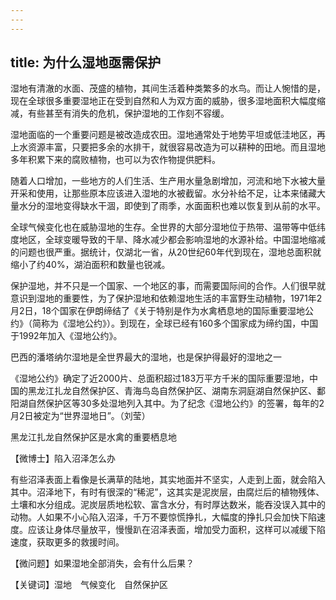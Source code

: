 ```yaml
---
---
---
```

title: 为什么湿地亟需保护
---




湿地有清澈的水面、茂盛的植物，其间生活着种类繁多的水鸟。而让人惋惜的是，现在全球很多重要湿地正在受到自然和人为双方面的威胁，很多湿地面积大幅度缩减，有些甚至有消失的危机，保护湿地的工作刻不容缓。

湿地面临的一个重要问题是被改造成农田。湿地通常处于地势平坦或低洼地区，再上水资源丰富，只要把多余的水排干，就很容易改造为可以耕种的田地。而且湿地多年积累下来的腐败植物，也可以为农作物提供肥料。

随着人口增加，一些地方的人们生活、生产用水量急剧增加，河流和地下水被大量开采和使用，让那些原本应该进入湿地的水被截留。水分补给不足，让本来储藏大量水分的湿地变得缺水干涸，即使到了雨季，水面面积也难以恢复到从前的水平。

全球气候变化也在威胁湿地的生存。全世界的大部分湿地位于热带、温带等中低纬度地区，全球变暖导致的干旱、降水减少都会影响湿地的水源补给。中国湿地缩减的问题也很严重。据统计，仅湖北一省，从20世纪60年代到现在，湿地总面积就缩小了约40%，湖泊面积和数量也锐减。

保护湿地，并不只是一个国家、一个地区的事，而需要国际间的合作。人们很早就意识到湿地的重要性，为了保护湿地和依赖湿地生活的丰富野生动植物，1971年2月2日，18个国家在伊朗缔结了《关于特别是作为水禽栖息地的国际重要湿地公约》（简称为《湿地公约》）。到现在，全球已经有160多个国家成为缔约国，中国于1992年加入《湿地公约》。

巴西的潘塔纳尔湿地是全世界最大的湿地，也是保护得最好的湿地之一



《湿地公约》确定了近2000片、总面积超过183万平方千米的国际重要湿地，中国的黑龙江扎龙自然保护区、青海鸟岛自然保护区、湖南东洞庭湖自然保护区、鄱阳湖自然保护区等30多处湿地列入其中。为了纪念《湿地公约》的签署，每年的2月2日被定为“世界湿地日”。（刘莹）

黑龙江扎龙自然保护区是水禽的重要栖息地





【微博士】陷入沼泽怎么办

有些沼泽表面上看像是长满草的陆地，其实地面并不坚实，人走到上面，就会陷入其中。沼泽地下，有时有很深的“稀泥”，这其实是泥炭层，由腐烂后的植物残体、土壤和水分组成。泥炭层质地松软、富含水分，有时厚达数米，能吞没误入其中的动物。人如果不小心陷入沼泽，千万不要惊慌挣扎，大幅度的挣扎只会加快下陷速度。应该让身体尽量放平，慢慢趴在沼泽表面，增加受力面积，这样可以减缓下陷速度，获取更多的救援时间。

【微问题】如果湿地全部消失，会有什么后果？

【关键词】湿地　气候变化　自然保护区